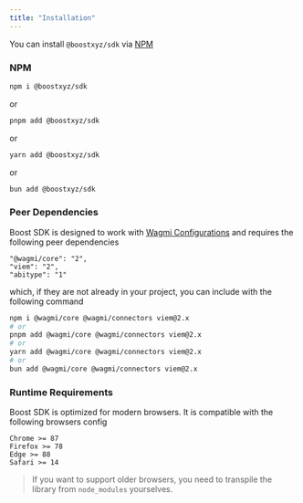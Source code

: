 ```yaml
---
title: "Installation"
---
```



<SDKDisclaimer />

You can install `@boostxyz/sdk` via [NPM](https://www.npmjs.com/package/@boostxyz/sdk)

### NPM

```bash
npm i @boostxyz/sdk
```

or

```bash
pnpm add @boostxyz/sdk
```

or

```bash
yarn add @boostxyz/sdk
```

or

```bash
bun add @boostxyz/sdk
```

### Peer Dependencies

Boost SDK is designed to work with [Wagmi Configurations](https://wagmi.sh/core/api/createConfig#config) and requires the following peer dependencies

```
"@wagmi/core": "2",
"viem": "2",
"abitype": "1"
```

which, if they are not already in your project, you can include with the following command

```bash
npm i @wagmi/core @wagmi/connectors viem@2.x
# or
pnpm add @wagmi/core @wagmi/connectors viem@2.x
# or
yarn add @wagmi/core @wagmi/connectors viem@2.x
# or
bun add @wagmi/core @wagmi/connectors viem@2.x
```

### Runtime Requirements

Boost SDK is optimized for modern browsers. It is compatible with the following browsers config

```
Chrome >= 87
Firefox >= 78
Edge >= 88
Safari >= 14
```

> If you want to support older browsers, you need to transpile the library from `node_modules` yourselves.
